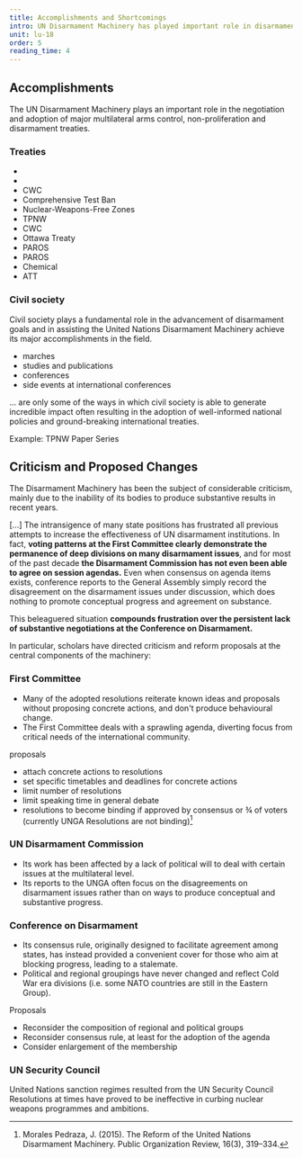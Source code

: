 ```yaml
---
title: Accomplishments and Shortcomings
intro: UN Disarmament Machinery has played important role in disarmament efforts since 1945. adoption of disarmament measures across the world. However, experts
unit: lu-18
order: 5
reading_time: 4
---
```


## Accomplishments

The UN Disarmament Machinery plays an important role in the negotiation and adoption of major multilateral arms control, non-proliferation and disarmament treaties.

### Treaties

- <Term t="NPT"/>
- <Term t="BWC" />
- CWC
- Comprehensive Test Ban
- Nuclear-Weapons-Free Zones
- TPNW
- CWC
- Ottawa Treaty
- PAROS
- PAROS
- Chemical
- ATT

### Civil society

Civil society plays a fundamental role in the advancement of disarmament goals and in assisting the United Nations Disarmament Machinery achieve its major accomplishments in the field.

- marches
- studies and publications
- conferences
- side events at international conferences

... are only some of the ways in which civil society is able to generate incredible impact often resulting in the adoption of well-informed national policies and ground-breaking international treaties.

Example: TPNW
Paper Series

## Criticism and Proposed Changes

The Disarmament Machinery has been the subject of considerable criticism, mainly due to the inability of its bodies to produce substantive results in recent years.

<Quote type="document" cite="Sergio Duarte 2013: How to Revitalize Disarmament Efforts, Carnegie Endowment for International Peace" fullDocument="https://carnegieendowment.org/2013/01/09/how-to-revitalize-disarmament-efforts-pub-50394">

[...] The intransigence of many state positions has frustrated all previous attempts to increase the effectiveness of UN disarmament institutions. In fact, **voting patterns at the First Committee clearly demonstrate the permanence of deep divisions on many disarmament issues**, and for most of the past decade **the Disarmament Commission has not even been able to agree on session agendas.** Even when consensus on agenda items exists, conference reports to the General Assembly simply record the disagreement on the disarmament issues under discussion, which does nothing to promote conceptual progress and agreement on substance.

This beleaguered situation **compounds frustration over the persistent lack of substantive negotiations at the Conference on Disarmament.**

</Quote>

In particular, scholars have directed criticism and reform proposals at the central components of the machinery:

### First Committee

- Many of the adopted resolutions reiterate known ideas and proposals without proposing concrete actions, and don't produce behavioural change.
- The First Committee deals with a sprawling agenda, diverting focus from critical needs of the international community.

proposals

- attach concrete actions to resolutions
- set specific timetables and deadlines for concrete actions
- limit number of resolutions
- limit speaking time in general debate
- resolutions to become binding if approved by consensus or ¾ of voters (currently UNGA Resolutions are not binding)[^1]

### UN Disarmament Commission

- Its work has been affected by a lack of political will to deal with certain issues at the multilateral level.
- Its reports to the UNGA often focus on the disagreements on disarmament issues rather than on ways to produce conceptual and substantive progress.

### Conference on Disarmament

- Its consensus rule, originally designed to facilitate agreement among states, has instead provided a convenient cover for those who aim at blocking progress, leading to a stalemate.
- Political and regional groupings have never changed and reflect Cold War era divisions (i.e. some NATO countries are still in the Eastern Group).

Proposals

- Reconsider the composition of regional and political groups
- Reconsider consensus rule, at least for the adoption of the agenda
- Consider enlargement of the membership

### UN Security Council

United Nations sanction regimes resulted from the UN Security Council Resolutions at times have proved to be ineffective in curbing nuclear weapons programmes and ambitions.

[^1]: Morales Pedraza, J. (2015). The Reform of the United Nations Disarmament Machinery. Public Organization Review, 16(3), 319–334.
